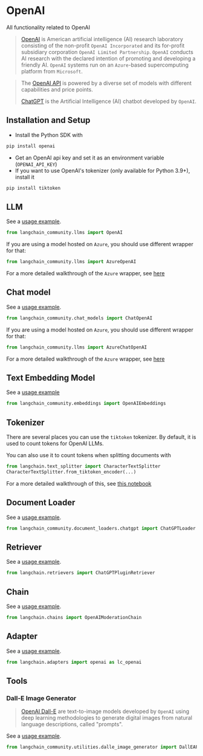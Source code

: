 # OpenAI

All functionality related to OpenAI

>[OpenAI](https://en.wikipedia.org/wiki/OpenAI) is American artificial intelligence (AI) research laboratory 
> consisting of the non-profit `OpenAI Incorporated`
> and its for-profit subsidiary corporation `OpenAI Limited Partnership`. 
> `OpenAI` conducts AI research with the declared intention of promoting and developing a friendly AI. 
> `OpenAI` systems run on an `Azure`-based supercomputing platform from `Microsoft`.

>The [OpenAI API](https://platform.openai.com/docs/models) is powered by a diverse set of models with different capabilities and price points.
> 
>[ChatGPT](https://chat.openai.com) is the Artificial Intelligence (AI) chatbot developed by `OpenAI`.

## Installation and Setup
- Install the Python SDK with
```bash
pip install openai
```
- Get an OpenAI api key and set it as an environment variable (`OPENAI_API_KEY`)
- If you want to use OpenAI's tokenizer (only available for Python 3.9+), install it
```bash
pip install tiktoken
```


## LLM

See a [usage example](/docs/integrations/llms/openai).

```python
from langchain_community.llms import OpenAI
```

If you are using a model hosted on `Azure`, you should use different wrapper for that:
```python
from langchain_community.llms import AzureOpenAI
```
For a more detailed walkthrough of the `Azure` wrapper, see [here](/docs/integrations/llms/azure_openai)


## Chat model

See a [usage example](/docs/integrations/chat/openai).

```python
from langchain_community.chat_models import ChatOpenAI
```

If you are using a model hosted on `Azure`, you should use different wrapper for that:
```python
from langchain_community.llms import AzureChatOpenAI
```
For a more detailed walkthrough of the `Azure` wrapper, see [here](/docs/integrations/chat/azure_chat_openai)


## Text Embedding Model

See a [usage example](/docs/integrations/text_embedding/openai)

```python
from langchain_community.embeddings import OpenAIEmbeddings
```


## Tokenizer

There are several places you can use the `tiktoken` tokenizer. By default, it is used to count tokens
for OpenAI LLMs.

You can also use it to count tokens when splitting documents with 
```python
from langchain.text_splitter import CharacterTextSplitter
CharacterTextSplitter.from_tiktoken_encoder(...)
```
For a more detailed walkthrough of this, see [this notebook](/docs/modules/data_connection/document_transformers/split_by_token#tiktoken)

## Document Loader

See a [usage example](/docs/integrations/document_loaders/chatgpt_loader).

```python
from langchain_community.document_loaders.chatgpt import ChatGPTLoader
```

## Retriever

See a [usage example](/docs/integrations/retrievers/chatgpt-plugin).

```python
from langchain.retrievers import ChatGPTPluginRetriever
```

## Chain

See a [usage example](/docs/guides/safety/moderation).

```python
from langchain.chains import OpenAIModerationChain
```

## Adapter

See a [usage example](/docs/integrations/adapters/openai).

```python
from langchain.adapters import openai as lc_openai
```

## Tools

### Dall-E Image Generator

>[OpenAI Dall-E](https://openai.com/dall-e-3) are text-to-image models developed by `OpenAI` 
> using deep learning methodologies to generate digital images from natural language descriptions, 
> called "prompts".


See a [usage example](/docs/integrations/tools/dalle_image_generator).

```python
from langchain_community.utilities.dalle_image_generator import DallEAPIWrapper
```

